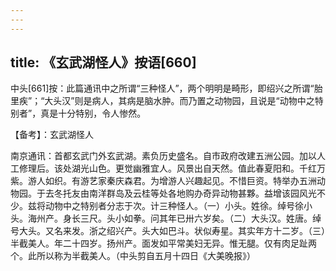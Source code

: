 ```yaml
---
---
---
```

title: 《玄武湖怪人》按语[660]
---




中头[661]按：此篇通讯中之所谓“三种怪人”，两个明明是畸形，即绍兴之所谓“胎里疾”；“大头汉”则是病人，其病是脑水肿。而乃置之动物园，且说是“动物中之特别者”，真是十分特别，令人惨然。





【备考】：玄武湖怪人


南京通讯：首都玄武门外玄武湖。素负历史盛名。自市政府改建五洲公园。加以人工修理后。该处湖光山色。更觉幽雅宜人。风景出自天然。值此春夏阳和。千红万紫。游人如织。有游艺家秦庆森君。为增游人兴趣起见。不惜巨资。特举办五洲动物园。于去冬托友由南洋群岛及云桂等处各地购办奇异动物甚夥。益增该园风光不少。兹将动物中之特别者分志于次。计三种怪人。（一）小头。姓徐。绰号徐小头。海州产。身长三尺。头小如拳。问其年已卅六岁矣。（二）大头汉。姓唐。绰号大头。又名来发。浙之绍兴产。头大如巴斗。状似寿星。其实年方十二岁。（三）半截美人。年二十四岁。扬州产。面发如平常美妇无异。惟无腿。仅有肉足趾两个。此所以称为半截美人。（中头剪自五月十四日《大美晚报》）